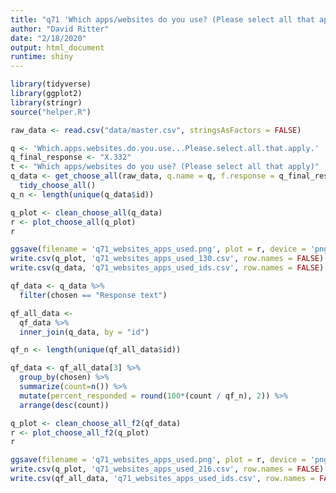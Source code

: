 ```yaml
---
title: "q71 'Which apps/websites do you use? (Please select all that apply)'"
author: "David Ritter"
date: "2/18/2020"
output: html_document
runtime: shiny
---
```


```r
library(tidyverse)
library(ggplot2)
library(stringr)
source("helper.R")
```

```r
raw_data <- read.csv("data/master.csv", stringsAsFactors = FALSE)
```

```r
q <- 'Which.apps.websites.do.you.use...Please.select.all.that.apply.'
q_final_response <- "X.332"
t <- "Which apps/websites do you use? (Please select all that apply)"
q_data <- get_choose_all(raw_data, q.name = q, f.response = q_final_response) %>%
  tidy_choose_all()
q_n <- length(unique(q_data$id))
```

```r
q_plot <- clean_choose_all(q_data)
r <- plot_choose_all(q_plot)
r
```

```r
ggsave(filename = 'q71_websites_apps_used.png', plot = r, device = 'png')
write.csv(q_plot, 'q71_websites_apps_used_130.csv', row.names = FALSE)
write.csv(q_data, 'q71_websites_apps_used_ids.csv', row.names = FALSE)
```

```r
qf_data <- q_data %>%
  filter(chosen == "Response text")
```

```r
qf_all_data <- 
  qf_data %>%
  inner_join(q_data, by = "id")

qf_n <- length(unique(qf_all_data$id))

qf_data <- qf_all_data[3] %>%
  group_by(chosen) %>%
  summarize(count=n()) %>%
  mutate(percent_responded = round(100*(count / qf_n), 2)) %>%
  arrange(desc(count))
```

```r
q_plot <- clean_choose_all_f2(qf_data)
r <- plot_choose_all_f2(q_plot)
r
```

```r
ggsave(filename = 'q71_websites_apps_used.png', plot = r, device = 'png')
write.csv(q_plot, 'q71_websites_apps_used_216.csv', row.names = FALSE)
write.csv(qf_all_data, 'q71_websites_apps_used_ids.csv', row.names = FALSE)
```
